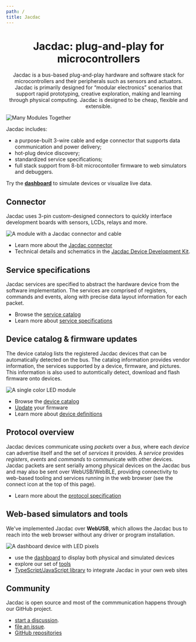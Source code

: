 ```yaml
---
path: /
title: Jacdac
---
```



<Hero />

<Features />

<h1 align="center">
  Jacdac: plug-and-play for microcontrollers
</h1>

<p align="center">
Jacdac is a bus-based plug-and-play hardware and software stack for microcontrollers and their peripherals such as sensors and actuators. Jacdac is primarily designed for “modular electronics” scenarios that support rapid prototyping, creative exploration, making and learning through physical computing. Jacdac     is designed to be cheap, flexible and extensible.
</p>

![Many Modules Together](/images/manymodulestogether.png)

Jacdac includes:

* a purpose-built 3-wire cable and edge connector that supports data communication and power delivery;
* hot-plug device discovery;
* standardized service specifications;
* full stack support from 8-bit microcontoller firmware to web simulators and debuggers.

Try the **[dashboard](/dashboard/)** to simulate devices or visualize live data.

## Connector

Jacdac uses 3-pin custom-designed connectors to quickly interface development boards with sensors, LCDs, relays and more.  

![A module with a Jacdac connector and cable](/images/mechanicalclickconnector.png)

* Learn more about the [Jacdac connector](/connector)
* Technical details and schematics in the [Jacdac Device Development Kit](https://github.com/microsoft/jacdac-ddk/tree/main/connector).

## Service specifications

Jacdac services are specified to abstract the hardware device from the software implementation.
The services are comprised of registers, commands and events, along with precise data layout information
for each packet.

* Browse the [service catalog](/services/)
* Learn more about [service specifications](/reference/service-specification/)

## Device catalog & firmware updates

The device catalog lists the registered Jacdac devices that can be automatically detected on the bus. 
The catalog information provides vendor information, the services supported by a device, 
firmware, and pictures. This information is also used to automtically detect, download and flash
firmware onto devices.

![A single color LED module](/images/jacdacsinglergbledmodule.png)

* Browse the [device catalog](/devices/)
* [Update](/tools/updater/) your firmware
* Learn more about [device definitions](/reference/device-definition/)

## Protocol overview

Jacdac devices communicate using *packets* over a *bus*, where each *device* can advertise itself 
and the set of *services* it provides. 
A *service* provides *registers*, *events* and *commands* to communicate with other devices.
Jacdac packets are sent serially among physical devices on the Jacdac bus
and may also be sent over WebUSB/WebBLE, 
providing connectivity to web-based tooling and services running in the web browser
(see the connect icon at the top of this page).

* Learn more about the [protocol specification](/reference/protocol/)

## Web-based simulators and tools

We've implemented Jacdac over **WebUSB**, which allows the Jacdac bus to reach into
the web browser without any driver or program installation. 

![A dashboard device with LED pixels](/images/dashboardlight.png)

* use the [dashboard](/dashboard/) to display both physical and simulated devices
* explore our set of [tools](/tools/)
* [TypeScript/JavaScript library](/clients/web) to integrate Jacdac in your own web sites

## Community

Jacdac is open source and 
most of the commmunication happens through our GitHub project.

* [start a discussion](https://github.com/microsoft/jacdac/discussions).
* [file an issue](https://github.com/microsoft/jacdac/issues).
* [GitHub repositories](/github/)
